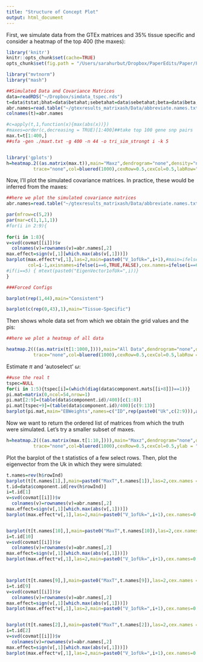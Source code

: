 ```yaml
---
title: "Structure of Concept Plot"
output: html_document
---
```

First, we simulate data from the GTEx matrices and 35% tissue specific and consider a heatmap of the top 400 (the maxes):
```r
library('knitr')
knitr::opts_chunk$set(cache=TRUE)
opts_chunk$set(fig.path = "/Users/sarahurbut/Dropbox/PaperEdits/Paper/Figures/") 
```

```r
library("mvtnorm")
library("mash")

##Simulated Data and Covariance Matrices
data=readRDS("~/Dropbox/simdata_tspec.rds")
t=data$tstat;bhat=data$betahat;sebetahat=data$sebetahat;beta=data$beta;s.j=matrix(rep(1,ncol(t)*nrow(t)),ncol=ncol(t),nrow=nrow(t));covmat=data$component.mats;pis=(table(data$component.id)/400)
abr.names=read.table("~/gtexresults_matrixash/Data/abbreviate.names.txt")[,2]
colnames(t)=abr.names

#c=apply(t,1,function(x){max(abs(x))})
#maxes=order(c,decreasing = TRUE)[1:400]##take top 100 gene snp pairs
max.t=t[1:400,]
##sfa -gen ./maxt.txt -g 400 -n 44 -o tri_sim_strongt i -k 5


library('gplots')
h=heatmap.2((as.matrix(max.t)),main="Maxz",dendrogram="none",density="none",Colv=FALSE,#Rowv=FALSE,
          trace="none",col=bluered(1000),cexRow=0.5,cexCol=0.5,labRow="",ylab = "Gene",xlab="",key=TRUE)
```

Now, I'll plot the simulated covariance matrices. In practice, these would be inferred from the maxes:

```r
##here we plot the simulated covariance matrices
abr.names=read.table("~/gtexresults_matrixash/Data/abbreviate.names.txt")

par(mfrow=c(5,2))
par(mar=c(1,1,1,1))
#for(i in 2:9){
  
for(i in 1:8){
v=svd(covmat[[i]])$v
  colnames(v)=rownames(v)=abr.names[,2]
max.effect=sign(v[,1][which.max(abs(v[,1]))])
barplot(max.effect*v[,1],las=2,main=paste0("V_1ofUk=",i+1),#main=ifelse(i!=5,paste0("EigenVector1ofUk=",i),""),ylab=ifelse(i==5,paste0("EigenVector1ofUk=",i),""),
        col=i-1,axisnames=ifelse(i==6,TRUE,FALSE),cex.names=ifelse(i==6,0.4,NULL))
#if(i==5) { mtext(paste0("EigenVector1ofUk=",i))}
}

###Forced Configs

barplot(rep(1,44),main="Consistent")

barplot(c(rep(0,43),1),main="Tissue-Specific")

```

Then shows whole data set from which we obtain the grid values and the pis:

```r
##here we plot a heatmap of all data

heatmap.2(((as.matrix(t[1:1000,]))),main="All Data",dendrogram="none",density="none",Colv=FALSE,#Rowv=FALSE,
          trace="none",col=bluered(1000),cexRow=0.5,cexCol=0.5,labRow = "",ylab = "Gene",xlab="",key=TRUE)
```

Estimate $\pi$ and 'autoselect' $\omega$:
```r
##use the real t
tspec=NULL
for(i in 1:5){tspec[i]=(which(diag(data$component.mats[[i+8]])==1))}
pi.mat=matrix(0,ncol=54,nrow=1)
pi.mat[2:9]=(table(data$component.id)/400)[c(1:8)]
pi.mat[tspec+9]=(table(data$component.id)/400)[c(9:13)]
barplot(pi.mat,main="EBWeights",names=c("ID",rep(paste0("Uk",c(2:9))),as.character(abr.names[,2]),"Consistent"),las=2,cex.names=0.5)
```

Now we want to return the ordered list of matrices from which the truth were simulated. Let's try a smaller subset of maxes.


```r
h=heatmap.2(((as.matrix(max.t[1:10,]))),main="Maxz",dendrogram="none",density="none",Colv=FALSE,#Rowv=FALSE,
          trace="none",col=bluered(1000),cexRow=0.5,cexCol=0.5,ylab = "Gene",xlab="",key=TRUE)
```

Plot the barplot of the t statistics of a few select rows. Then, plot the eigenvector from the Uk in which they were simulated:

```r
t.names=rev(h$rowInd)
barplot(t[t.names[1],],main=paste0("MaxT",t.names[1]),las=2,cex.names = 0.5)
t.id=data$component.id[rev(h$rowInd)]
i=t.id[1]
v=svd(covmat[[i]])$v
  colnames(v)=rownames(v)=abr.names[,2]
max.effect=sign(v[,1][which.max(abs(v[,1]))])
barplot(max.effect*v[,1],las=2,main=paste0("V_1ofUk=",i+1),cex.names=0.5)


barplot(t[t.names[10],],main=paste0("MaxT",t.names[10]),las=2,cex.names = 0.5)
i=t.id[10]
v=svd(covmat[[i]])$v
  colnames(v)=rownames(v)=abr.names[,2]
max.effect=sign(v[,1][which.max(abs(v[,1]))])
barplot(max.effect*v[,1],las=2,main=paste0("V_1ofUk=",i+1),cex.names=0.5)



barplot(t[t.names[9],],main=paste0("MaxT",t.names[9]),las=2,cex.names = 0.5)
i=t.id[9]
v=svd(covmat[[i]])$v
  colnames(v)=rownames(v)=abr.names[,2]
max.effect=sign(v[,1][which.max(abs(v[,1]))])
barplot(max.effect*v[,1],las=2,main=paste0("V_1ofUk=",i+1),cex.names=0.5)


barplot(t[t.names[2],],main=paste0("MaxT",t.names[2]),las=2,cex.names = 0.5)
i=t.id[2]
v=svd(covmat[[i]])$v
  colnames(v)=rownames(v)=abr.names[,2]
max.effect=sign(v[,1][which.max(abs(v[,1]))])
barplot(max.effect*v[,1],las=2,main=paste0("V_1ofUk=",i+1),cex.names=0.5)
```



